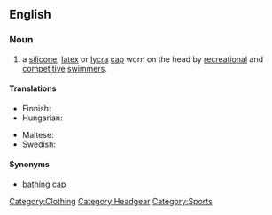 ==English==

===Noun===
{{en-noun|sg=[[swim]] [[cap]]}}

# a [[silicone]], [[latex]] or [[Lycra|lycra]] [[cap]] worn on the head by [[recreation]]al and [[competitive]] [[swimmer]]s.

====Translations====
{{trans-top|a silicone, latex or lycra cap worn on the head}}
* Finnish: {{t+|fi|uimalakki}}
* Hungarian: {{t-|hu|úszósapka}}
{{trans-mid}}
* Maltese: {{t-|mt|kappa|f|xs=Maltese}}
* Swedish: {{t-|sv|badmössa|c}}
{{trans-bottom}}

====Synonyms====
* [[bathing cap]]

[[Category:Clothing]]
[[Category:Headgear]]
[[Category:Sports]]